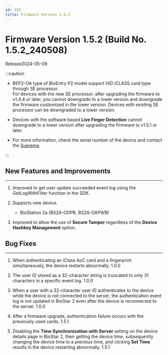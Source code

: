 ```yaml
---
id: 152
title: Firmware Version 1.5.2
---
```


# Firmware Version 1.5.2 (Build No. 1.5.2_240508)

Release<Separator/>2024-05-09

:::caution

- BEP2-OA type of BioEntry P2 model support HID iCLASS card type through SE processor.<br/>For devices with the new SE processor, after upgrading the firmware to v1.4.4 or later, you cannot downgrade to a lower version and downgrade the firmware customized in the lower version. Devices with existing SE processor can be downgraded to a lower version.

- Devices with the software based **Live Finger Detection** cannot downgrade to a lower version after upgrading the firmware to v1.5.1 or later.

- For more information, check the serial number of the device and contact the [Suprema](https://supremainc.com).

:::

## New Features and Improvements

---

1. Improved to get user update succeeded event log using the GetLogWithFilter function in the SDK.

1. Supports new device.

    - BioStation 2a (BS2A-ODPB, BS2A-OAPWB)

1. Improved to allow the use of **Secure Tamper** regardless of the **Device Hashkey Management** option.

## Bug Fixes

---

<BugLists>

1. When authenticating an iClass AoC card and a fingerprint simultaneously, the device restarts abnormally. <Badge>1.0.0</Badge>

1. The user ID stored as a 32-character string is truncated to only 31 characters in a specific event log. <Badge>1.0.0</Badge>

1. When a user with a 32-character user ID authenticates to the device while the device is not connected to the server, the authentication event log is not updated in BioStar 2 even after the device is reconnected to the server. <Badge>1.0.0</Badge>

1. After a firmware upgrade, authentication failure occurs with the previously used cards. <Badge>1.5.1</Badge>

1. Disabling the **Time Synchronization with Server** setting on the device details page in BioStar 2, then getting the device time, subsequently changing the device time to a previous time, and clicking **Set Time** results in the device restarting abnormally. <Badge>1.5.1</Badge>

</BugLists>